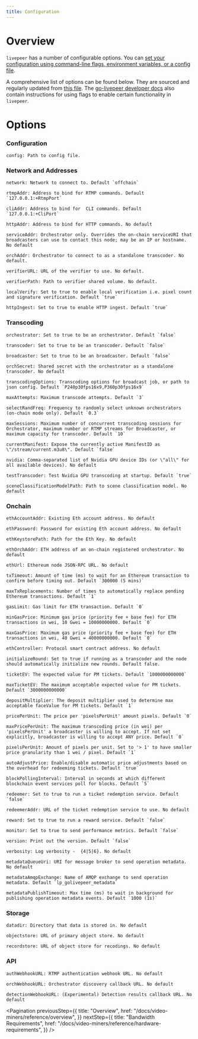 ```yaml
---
title: Configuration
---
```


# Overview

`livepeer` has a number of configurable options. You can
[set your configuration using command-line flags, environment variables, or a config file](/docs/installation/configuring-livepeer).

A comprehensive list of options can be found below. They are sourced and
regularly updated from
[this file](https://github.com/livepeer/go-livepeer/blob/master/cmd/livepeer/livepeer.go).
The
[go-livepeer developer docs](https://github.com/livepeer/go-livepeer/tree/master/doc)
also contain instructions for using flags to enable certain functionality in
`livepeer`.

# Options

### Configuration

```
config: Path to config file.
```

### Network and Addresses

```
network: Network to connect to. Default `offchain`

rtmpAddr: Address to bind for RTMP commands. Default `127.0.0.1:+RtmpPort`

cliAddr: Address to bind for  CLI commands. Default `127.0.0.1:+CliPort`

httpAddr: Address to bind for HTTP commands. No default

serviceAddr: Orchestrator only. Overrides the on-chain serviceURI that broadcasters can use to contact this node; may be an IP or hostname. No default

orchAddr: Orchestrator to connect to as a standalone transcoder. No default.

verifierURL: URL of the verifier to use. No default.

verifierPath: Path to verifier shared volume. No default.

localVerify: Set to true to enable local verification i.e. pixel count and signature verification. Default `true`

httpIngest: Set to true to enable HTTP ingest. Default `true`
```

### Transcoding

```
orchestrator: Set to true to be an orchestrator. Default `false`

transcoder: Set to true to be an transcoder. Default `false`

broadcaster: Set to true to be an broadcaster. Default `false`

orchSecret: Shared secret with the orchestrator as a standalone transcoder. No default

transcodingOptions: Transcoding options for broadcast job, or path to json config. Default `P240p30fps16x9,P360p30fps16x9`

maxAttempts: Maximum transcode attempts. Default `3`

selectRandFreq: Frequency to randomly select unknown orchestrators (on-chain mode only). Default `0.3`

maxSessions: Maximum number of concurrent transcoding sessions for Orchestrator, maximum number or RTMP streams for Broadcaster, or maximum capacity for transcoder. Default `10`

currentManifest: Expose the currently active ManifestID as \"/stream/current.m3u8\". Default `false`

nvidia: Comma-separated list of Nvidia GPU device IDs (or \"all\" for all available devices). No default

testTranscoder: Test Nvidia GPU transcoding at startup. Default `true`

sceneClassificationModelPath: Path to scene classification model. No default
```

### Onchain

```
ethAccountAddr: Existing Eth account address. No default

ethPassword: Password for existing Eth account address. No default

ethKeystorePath: Path for the Eth Key. No default

ethOrchAddr: ETH address of an on-chain registered orchestrator. No default

ethUrl: Ethereum node JSON-RPC URL. No default

txTimeout: Amount of time (ms) to wait for an Ethereum transaction to confirm before timing out. Default `300000 (5 mins)`

maxTxReplacements: Number of times to automatically replace pending Ethereum transactions. Default `1`

gasLimit: Gas limit for ETH transaction. Default `0`

minGasPrice: Minimum gas price (priority fee + base fee) for ETH transactions in wei, 10 Gwei = 10000000000. Default `0`

maxGasPrice: Maximum gas price (priority fee + base fee) for ETH transactions in wei, 40 Gwei = 40000000000. Default `0`

ethController: Protocol smart contract address. No default

initializeRound: Set to true if running as a transcoder and the node should automatically initialize new rounds. Default false.

ticketEV: The expected value for PM tickets. Default `1000000000000`

maxTicketEV: The maximum acceptable expected value for PM tickets. Default `3000000000000`

depositMultiplier: The deposit multiplier used to determine max acceptable faceValue for PM tickets. Default `1`

pricePerUnit: The price per 'pixelsPerUnit' amount pixels. Default `0`

maxPricePerUnit: The maximum transcoding price (in wei) per 'pixelsPerUnit' a broadcaster is willing to accept. If not set explicitly, broadcaster is willing to accept ANY price. Default `0`

pixelsPerUnit: Amount of pixels per unit. Set to '> 1' to have smaller price granularity than 1 wei / pixel. Default `1`

autoAdjustPrice: Enable/disable automatic price adjustments based on the overhead for redeeming tickets. Default `true`

blockPollingInterval: Interval in seconds at which different blockchain event services poll for blocks. Default `5`

redeemer: Set to true to run a ticket redemption service. Default `false`

redeemerAddr: URL of the ticket redemption service to use. No default

reward: Set to true to run a reward service. Default `false`

monitor: Set to true to send performance metrics. Default `false`

version: Print out the version. Default `false`

verbosity: Log verbosity -  {4|5|6}. No default

metadataQueueUri: URI for message broker to send operation metadata. No default

metadataAmqpExchange: Name of AMQP exchange to send operation metadata. Default `lp_golivepeer_metadata`

metadataPublishTimeout: Max time (ms) to wait in background for publishing operation metadata events. Default `1000 (1s)`
```

### Storage

```
datadir: Directory that data is stored in. No default

objectstore: URL of primary object store. No default

recordstore: URL of object store for recodings. No default
```

### API

```
authWebhookURL: RTMP authentication webhook URL. No default

orchWebhookURL: Orchestrator discovery callback URL. No default

detectionWebhookURL: (Experimental) Detection results callback URL. No default
```

<Pagination
  previousStep={{
    title: "Overview",
    href: "/docs/video-miners/reference/overview",
  }}
  nextStep={{
    title: "Bandwidth Requirements",
    href: "/docs/video-miners/reference/hardware-requirements",
  }}
/>
